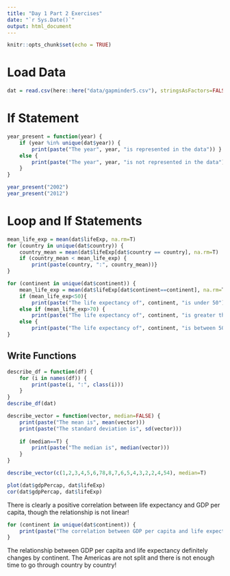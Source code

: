 ```yaml
---
title: "Day 1 Part 2 Exercises"
date: "`r Sys.Date()`"
output: html_document
---
```


```r
knitr::opts_chunk$set(echo = TRUE)
```


# Load Data
```r
dat = read.csv(here::here("data/gapminder5.csv"), stringsAsFactors=FALSE)
```

# If Statement
```r
year_present = function(year) {
    if (year %in% unique(dat$year)) {
        print(paste("The year", year, "is represented in the data")) }
    else {
        print(paste("The year", year, "is not represented in the data"))
    }
}

year_present("2002")
year_present("2012")
```

# Loop and If Statements
```r
mean_life_exp = mean(dat$lifeExp, na.rm=T)
for (country in unique(dat$country)) {
    country_mean = mean(dat$lifeExp[dat$country == country], na.rm=T)
    if (country_mean < mean_life_exp) {
        print(paste(country, ":", country_mean))}
}
```

```r
for (continent in unique(dat$continent)) {
    mean_life_exp = mean(dat$lifeExp[dat$continent==continent], na.rm=T)
    if (mean_life_exp<50){
        print(paste("The life expectancy of", continent, "is under 50"))}
    else if (mean_life_exp>70) {
        print(paste("The life expectancy of", continent, "is greater than 70"))}
    else {
        print(paste("The life expectancy of", continent, "is between 50 and 70"))}
}
```

## Write Functions
```r
describe_df = function(df) {
    for (i in names(df)) {
        print(paste(i, ":", class(i)))
    }
}
describe_df(dat)
```

```r
describe_vector = function(vector, median=FALSE) {
    print(paste("The mean is", mean(vector)))
    print(paste("The standard deviation is", sd(vector)))
    
    if (median==T) {
        print(paste("The median is", median(vector)))
    }
}

describe_vector(c(1,2,3,4,5,6,78,8,7,6,5,4,3,2,2,4,54), median=T)
```

```r
plot(dat$gdpPercap, dat$lifeExp)
cor(dat$gdpPercap, dat$lifeExp)
```

There is clearly a positive correlation between life expectancy and GDP per capita, though the relationship is not linear!

```r
for (continent in unique(dat$continent)) {
    print(paste("The correlation between GDP per capita and life expectancy in ", continent, "is", cor(dat$gdpPercap[dat$continent==continent], dat$lifeExp[dat$continent==continent])))
}
```

The relationship between GDP per capita and life expectancy definitely changes by continent. The Americas are not split and there is not enough time to go through country by country!